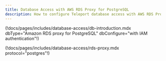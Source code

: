 ```yaml
---
title: Database Access with AWS RDS Proxy for PostgreSQL
description: How to configure Teleport database access with AWS RDS Proxy for PostgreSQL
---
```


(!docs/pages/includes/database-access/db-introduction.mdx dbType="Amazon RDS proxy for PostgreSQL" dbConfigure="with IAM authentication"!)

(!docs/pages/includes/database-access/rds-proxy.mdx protocol="postgres"!)
